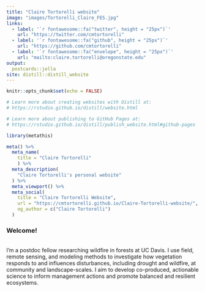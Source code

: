 ```yaml
---
title: "Claire Tortorelli website"
image: "images/Tortorelli_Claire_FES.jpg"
links:
  - label: '`r fontawesome::fa("twitter", height = "25px")`'
    url: "https://twitter.com/cmtortorelli"
  - label: '`r fontawesome::fa("github", height = "25px")`'
    url: "https://github.com/cmtortorelli"
  - label: '`r fontawesome::fa("envelope", height = "25px")`'
    url: "mailto:claire.tortorelli@oregonstate.edu"
output:
  postcards::jolla
site: distill::distill_website
---
```


```r
knitr::opts_chunk$set(echo = FALSE)

# Learn more about creating websites with Distill at:
# https://rstudio.github.io/distill/website.html

# Learn more about publishing to GitHub Pages at:
# https://rstudio.github.io/distill/publish_website.html#github-pages

```

```r
library(metathis)

meta() %>%
  meta_name( 
    title = "Claire Tortorelli"
    ) %>%
  meta_description(
    "Claire Tortorelli's personal website"
  ) %>% 
  meta_viewport() %>% 
  meta_social(
    title = "Claire Tortorelli Website",
    url = "https://cmtortorelli.github.io/Claire-Tortorelli-website/",
    og_author = c("Claire Tortorelli")
  )
```


### Welcome!
<br>I'm a postdoc fellow researching wildfire in forests at UC Davis. I use field, remote sensing, and modeling methods to investigate how vegetation responds to and influences disturbances, including drought and wildfire, at community and landscape-scales. I aim to develop co-produced, actionable science to inform management actions and promote balanced and resilient ecosystems. 